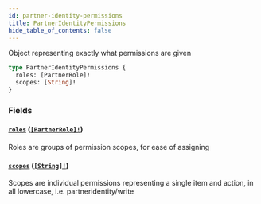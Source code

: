 ```yaml
---
id: partner-identity-permissions
title: PartnerIdentityPermissions
hide_table_of_contents: false
---
```



Object representing exactly what permissions are given

```graphql
type PartnerIdentityPermissions {
  roles: [PartnerRole]!
  scopes: [String]!
}
```


### Fields

#### [`roles`](#) ([`[PartnerRole]!`](/adminidentity/api/graphql-admin/reference/enums/partner-role))

Roles are groups of permission scopes, for ease of assigning


#### [`scopes`](#) ([`[String]!`](/adminidentity/api/graphql-admin/reference/scalars/string))

Scopes are individual permissions representing a single item and action, in all lowercase, i.e. partneridentity/write




